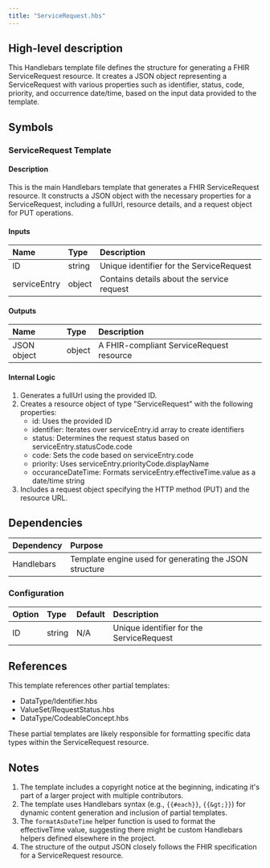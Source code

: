 ```yaml
---
title: "ServiceRequest.hbs"
---
```


## High-level description
This Handlebars template file defines the structure for generating a FHIR ServiceRequest resource. It creates a JSON object representing a ServiceRequest with various properties such as identifier, status, code, priority, and occurrence date/time, based on the input data provided to the template.

## Symbols

### ServiceRequest Template
#### Description
This is the main Handlebars template that generates a FHIR ServiceRequest resource. It constructs a JSON object with the necessary properties for a ServiceRequest, including a fullUrl, resource details, and a request object for PUT operations.

#### Inputs
| Name | Type | Description |
|:-----|:-----|:------------|
| ID | string | Unique identifier for the ServiceRequest |
| serviceEntry | object | Contains details about the service request |

#### Outputs
| Name | Type | Description |
|:-----|:-----|:------------|
| JSON object | object | A FHIR-compliant ServiceRequest resource |

#### Internal Logic
1. Generates a fullUrl using the provided ID.
2. Creates a resource object of type "ServiceRequest" with the following properties:
   - id: Uses the provided ID
   - identifier: Iterates over serviceEntry.id array to create identifiers
   - status: Determines the request status based on serviceEntry.statusCode.code
   - code: Sets the code based on serviceEntry.code
   - priority: Uses serviceEntry.priorityCode.displayName
   - occuranceDateTime: Formats serviceEntry.effectiveTime.value as a date/time string
3. Includes a request object specifying the HTTP method (PUT) and the resource URL.

## Dependencies
| Dependency | Purpose |
|:-----------|:--------|
| Handlebars | Template engine used for generating the JSON structure |

### Configuration
| Option | Type | Default | Description |
|:-------|:-----|:--------|:------------|
| ID | string | N/A | Unique identifier for the ServiceRequest |

## References
This template references other partial templates:
- DataType/Identifier.hbs
- ValueSet/RequestStatus.hbs
- DataType/CodeableConcept.hbs

These partial templates are likely responsible for formatting specific data types within the ServiceRequest resource.

## Notes
1. The template includes a copyright notice at the beginning, indicating it's part of a larger project with multiple contributors.
2. The template uses Handlebars syntax (e.g., `{{#each}}`, `{{&gt;}}`) for dynamic content generation and inclusion of partial templates.
3. The `formatAsDateTime` helper function is used to format the effectiveTime value, suggesting there might be custom Handlebars helpers defined elsewhere in the project.
4. The structure of the output JSON closely follows the FHIR specification for a ServiceRequest resource.